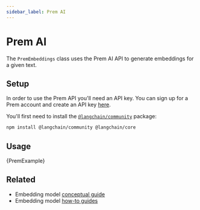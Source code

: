 ```yaml
---
sidebar_label: Prem AI
---
```


# Prem AI

The `PremEmbeddings` class uses the Prem AI API to generate embeddings for a given text.

## Setup

In order to use the Prem API you'll need an API key. You can sign up for a Prem account and create an API key [here](https://studio.premai.io/sign-up).

You'll first need to install the [`@langchain/community`](https://www.npmjs.com/package/@langchain/community) package:


<IntegrationInstallTooltip></IntegrationInstallTooltip>

```bash npm2yarn
npm install @langchain/community @langchain/core
```

## Usage


<CodeBlock language="typescript">{PremExample}</CodeBlock>

## Related

- Embedding model [conceptual guide](/oss/concepts/embedding_models)
- Embedding model [how-to guides](/oss/how-to/#embedding-models)
